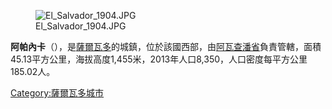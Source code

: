 {{expand|time=2015-04-20T16:44:19+00:00}}
{{refimprove|time=2015-04-20T16:44:19+00:00}}
[[Image:El_Salvador_1904.JPG|right]]

{{Coord|13|51|N|89|48|W|display=title}}

'''阿帕內卡'''（{{lang-es|Apaneca}}），是[[薩爾瓦多|薩爾瓦多]]的城鎮，位於該國西部，由[[阿瓦查潘省|阿瓦查潘省]]負責管轄，面積45.13平方公里，海拔高度1,455米，2013年人口8,350，人口密度每平方公里185.02人。

{{ElSalvador-geo-stub}}
[[Category:薩爾瓦多城市|Category:薩爾瓦多城市]]